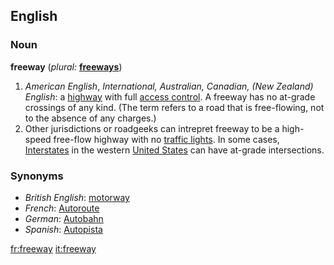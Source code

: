 ==English==

===Noun===
'''freeway'''  (''plural:'' '''[[freeways]]''')
# ''American English'', ''International, Australian, Canadian, (New Zealand) English'': a [[highway]] with full [[access control]].  A freeway has no at-grade crossings of any kind. (The term refers to a road that is free-flowing, not to the absence of any charges.)
# Other jurisdictions or roadgeeks can intrepret freeway to be a high-speed free-flow highway with no [[traffic light]]s.  In some cases, [[Interstate]]s in the western [[United States]] can have at-grade intersections.

===Synonyms===
*''British English'': [[motorway]]
*''French'': [[Autoroute]]
*''German'': [[Autobahn]]
*''Spanish'': [[Autopista]]

[[fr:freeway]]
[[it:freeway]]